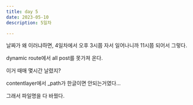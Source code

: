 ```yaml
---
title: day 5
date: 2023-05-10
description: 5일차

---
```


날짜가 왜 이러냐하면, 4일차에서 오후 3시쯤 자서 일어나니까 11시쯤 되어서 그렇다.

dynamic route에서 all post를 못가져 온다.

이거 때매 몇시간 날렸지?

contentlayer에서 _path가 한글이면 안되는거였다...

그래서 파일명을 다 바꿨다.
